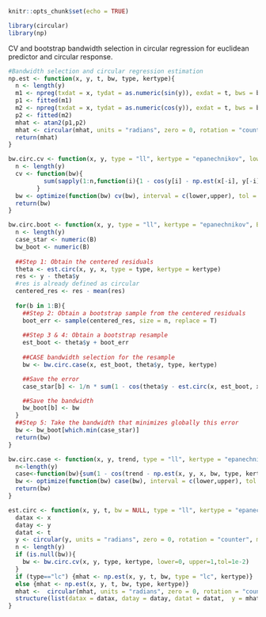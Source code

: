 

```{r setup, include=FALSE}
knitr::opts_chunk$set(echo = TRUE)
```


```{r, warning=F, message=F}
library(circular)
library(np)
```

CV and bootstrap bandwidth selection in circular regression for euclidean predictor and circular response.

```{r, warning=F}

#Bandwidth selection and circular regression estimation 
np.est <- function(x, y, t, bw, type, kertype){
  n <- length(y)
  m1 <- npreg(txdat = x, tydat = as.numeric(sin(y)), exdat = t, bws = bw, regtype = type, ckertype = kertype)
  p1 <- fitted(m1)
  m2 <- npreg(txdat = x, tydat = as.numeric(cos(y)), exdat = t, bws = bw, regtype = type, ckertype = kertype)
  p2 <- fitted(m2)
  mhat <- atan2(p1,p2)
  mhat <- circular(mhat, units = "radians", zero = 0, rotation = "counter", modulo = "2pi")
  return(mhat)
}

bw.circ.cv <- function(x, y, type = "ll", kertype = "epanechnikov", lower=0, upper =1 , tol = 1e-2){
  n <- length(y)
  cv <- function(bw){
          sum(sapply(1:n,function(i){1 - cos(y[i] - np.est(x[-i], y[-i], x[i], bw, type, kertype))}))
    	}
  bw <- optimize(function(bw) cv(bw), interval = c(lower,upper), tol = tol)$minimum
  return(bw)
}

bw.circ.boot <- function(x, y, type = "ll", kertype = "epanechnikov", B = 500){
  n <- length(y)
  case_star <- numeric(B)
  bw_boot <- numeric(B)
  
  ##Step 1: Obtain the centered residuals
  theta <- est.circ(x, y, x, type = type, kertype = kertype)
  res <- y - theta$y
  #res is already defined as circular
  centered_res <- res - mean(res)
  
  for(b in 1:B){
    ##Step 2: Obtain a bootstrap sample from the centered residuals
    boot_err <- sample(centered_res, size = n, replace = T)
    
    ##Step 3 & 4: Obtain a bootstrap resample 
    est_boot <- theta$y + boot_err
    
    ##CASE bandwidth selection for the resample
    bw <- bw.circ.case(x, est_boot, theta$y, type, kertype)

    ##Save the error
    case_star[b] <- 1/n * sum(1 - cos(theta$y - est.circ(x, est_boot, x, bw, type, kertype)$y))

    ##Save the bandwidth
    bw_boot[b] <- bw
  }
  ##Step 5: Take the bandwidth that minimizes globally this error
  bw <- bw_boot[which.min(case_star)]
  return(bw)
}

bw.circ.case <- function(x, y, trend, type = "ll", kertype = "epanechnikov", lower = 0, upper = 1,tol=1e-2){
  n<-length(y)
  case<-function(bw){sum(1 - cos(trend - np.est(x, y, x, bw, type, kertype)))}
  bw <- optimize(function(bw) case(bw), interval = c(lower,upper), tol = tol)$minimum
  return(bw)
}

est.circ <- function(x, y, t, bw = NULL, type = "ll", kertype = "epanechnikov"){
  datax <- x
  datay <- y
  datat <- t
  y <- circular(y, units = "radians", zero = 0, rotation = "counter", modulo = "2pi")
  n <- length(y)
  if (is.null(bw)){
	bw <- bw.circ.cv(x, y, type, kertype, lower=0, upper=1,tol=1e-2)	
  }
  if (type=="lc") {mhat <- np.est(x, y, t, bw, type = "lc", kertype)}
  else {mhat <- np.est(x, y, t, bw, type, kertype)}
  mhat <-  circular(mhat, units = "radians", zero = 0, rotation = "counter", modulo = "2pi")
  structure(list(datax = datax, datay = datay, datat = datat,  y = mhat, bw = bw, n = n))
}



```



